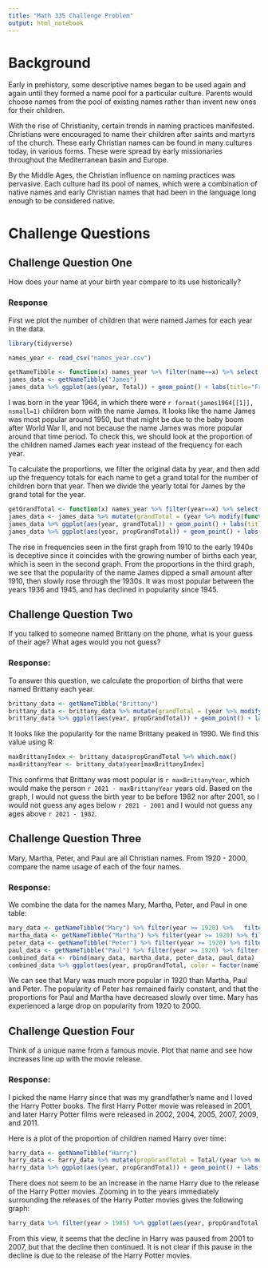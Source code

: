 ```yaml
---
title: "Math 335 Challenge Problem"
output: html_notebook
---
```


# Background

Early in prehistory, some descriptive names began to be used again and again until they formed a name pool for a particular culture. Parents would choose names from the pool of existing names rather than invent new ones for their children.

With the rise of Christianity, certain trends in naming practices manifested. Christians were encouraged to name their children after saints and martyrs of the church. These early Christian names can be found in many cultures today, in various forms. These were spread by early missionaries throughout the Mediterranean basin and Europe.

By the Middle Ages, the Christian influence on naming practices was pervasive. Each culture had its pool of names, which were a combination of native names and early Christian names that had been in the language long enough to be considered native.

# Challenge Questions

## Challenge Question One

How does your name at your birth year compare to its use historically?

### Response

First we plot the number of children that were named James for each year in the data.

```r
library(tidyverse)
```
```r
names_year <- read_csv("names_year.csv")
```
```r
getNameTibble <- function(x) names_year %>% filter(name==x) %>% select(c(year, Total))
james_data <- getNameTibble("James")
james_data %>% ggplot(aes(year, Total)) + geom_point() + labs(title="Frequency of children named James by year", x="Year", y="Yearly Total") + geom_vline(xintercept=1964, linetype='dashed', color='blue')
```
I was born in the year 1964, in which there were `r format(james1964[[1]], nsmall=1)` children born with the name James. It looks like the name James was most popular around 1950, but that might be due to the baby boom after World War II, and not because the name James was more popular around that time period. To check this, we should look at the proportion of the children named James each year instead of the frequency for each year.

To calculate the proportions, we filter the original data by year, and then add up the frequency totals for each name to get a grand total for the number of children born that year.  Then we divide the yearly total for James by the grand total for the year.

```r
getGrandTotal <- function(x) names_year %>% filter(year==x) %>% select(c(Total)) %>% sum()
james_data <- james_data %>% mutate(grandTotal = (year %>% modify(function(x) getGrandTotal(x))), propGrandTotal = Total/grandTotal)
james_data %>% ggplot(aes(year, grandTotal)) + geom_point() + labs(title="Total number of children born each year", x="Year", y="Total born")
james_data %>% ggplot(aes(year, propGrandTotal)) + geom_point() + labs(title="Proportion of children named James by year", x="Year", y="Yearly proportion") + geom_vline(xintercept=1964, linetype='dashed', color='blue')
```
The rise in frequencies seen in the first graph from 1910 to the early 1940s is deceptive since it coincides with the growing number of births each year, which is seen in the second graph.  From the proportions in the third graph, we see that the popularity of the name James dipped a small amount after 1910, then slowly rose through the 1930s. It was most popular between the years 1936 and 1945, and has declined in popularity since 1945.

## Challenge Question Two

If you talked to someone named Brittany on the phone, what is your guess of their age? What ages would you not guess?


### Response:

To answer this question, we calculate the proportion of births that were named Brittany each year.

```r
brittany_data <- getNameTibble("Brittany")
brittany_data <- brittany_data %>% mutate(grandTotal = (year %>% modify(function(x) getGrandTotal(x))), propGrandTotal = Total/grandTotal)
brittany_data %>% ggplot(aes(year, propGrandTotal)) + geom_point() + labs(title="Proportion of children named Brittany by year", x="Year", y="Yearly proportion")
```
It looks like the popularity for the name Brittany peaked in 1990.
We find this value using R:

```r
maxBrittanyIndex <- brittany_data$propGrandTotal %>% which.max()
maxBrittanyYear <- brittany_data$year[maxBrittanyIndex]
```
This confirms that Brittany was most popular is `r maxBrittanyYear`, which would make the person `r 2021 - maxBrittanyYear` years old. Based on the graph, I would not guess the birth year to be before 1982 nor after 2001, so I would not guess any ages below `r 2021 - 2001` and I would not guess any ages above `r 2021 - 1982`.

## Challenge Question Three

Mary, Martha, Peter, and Paul are all Christian names. From 1920 - 2000, compare the name usage of each of the four names.

### Response:

We combine the data for the names Mary, Martha, Peter, and Paul in one table:

```r
mary_data <- getNameTibble("Mary") %>% filter(year >= 1920) %>%   filter(year <= 2000) %>% mutate(name = "Mary") %>% mutate(propGrandTotal = Total/(year %>% modify(function(x) getGrandTotal(x))))
martha_data <- getNameTibble("Martha") %>% filter(year >= 1920) %>% filter(year <= 2000) %>% mutate(name = "Martha") %>% mutate(propGrandTotal = Total/(year %>% modify(function(x) getGrandTotal(x))))
peter_data <- getNameTibble("Peter") %>% filter(year >= 1920) %>% filter(year <= 2000) %>% mutate(name = "Peter") %>% mutate(propGrandTotal = Total/(year %>% modify(function(x) getGrandTotal(x))))
paul_data <- getNameTibble("Paul") %>% filter(year >= 1920) %>% filter(year <= 2000) %>% mutate(name = "Paul") %>% mutate(propGrandTotal = Total/(year %>% modify(function(x) getGrandTotal(x))))
combined_data <- rbind(mary_data, martha_data, peter_data, paul_data)
combined_data %>% ggplot(aes(year, propGrandTotal, color = factor(name))) + geom_point() + labs(title="Proportion of children by year", x="Year", y="Yearly proportion") + scale_color_brewer(palette = "Set2")
```
We can see that Mary was much more popular in 1920 than Martha, Paul and Peter.  The popularity of Peter has remained fairly constant, and that the proportions for Paul and Martha have decreased slowly over time.  Mary has experienced a large drop on popularity from 1920 to 2000.


## Challenge Question Four

Think of a unique name from a famous movie. Plot that name and see how increases line up with the movie release.

### Response:

I picked the name Harry since that was my grandfather's name and I loved the Harry Potter books.  The first Harry Potter movie was released in 2001, and later Harry Potter films were released in 2002, 2004, 2005, 2007, 2009, and 2011.

Here is a plot of the proportion of children named Harry over time:

```r
harry_data <- getNameTibble("Harry")
harry_data <- harry_data %>% mutate(propGrandTotal = Total/(year %>% modify(function(x) getGrandTotal(x))))
harry_data %>% ggplot(aes(year, propGrandTotal)) + geom_point() + labs(title="Proportion of children named Harry by year", x="Year", y="Yearly proportion") + geom_vline(xintercept=2001, linetype='dashed', color='blue')
```
There does not seem to be an increase in the name Harry due to the release of the Harry Potter movies.  Zooming in to the years immediately surrounding the releases of the Harry Potter movies gives the following graph:

```r
harry_data %>% filter(year > 1985) %>% ggplot(aes(year, propGrandTotal)) + geom_point() + labs(title="Proportion of children named Harry by year", x="Year", y="Yearly proportion") + geom_vline(xintercept=2001, linetype='dashed', color='blue')
```
From this view, it seems that the decline in Harry was paused from 2001 to 2007, but that the decline then continued.  It is not clear if this pause in the decline is due to the release of the Harry Potter movies.
